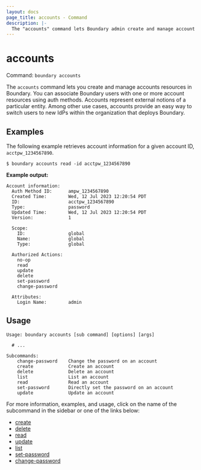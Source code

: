 ```yaml
---
layout: docs
page_title: accounts - Command
description: |-
  The "accounts" command lets Boundary admin create and manage account resources.
---
```


# accounts

Command: `boundary accounts`

The `accounts` command lets you create and manage accounts resources in Boundary.
You can associate Boundary users with one or more account resources using auth methods.
Accounts represent external notions of a particular entity.
Among other use cases, accounts provide an easy way to switch users to new IdPs within the organization that deploys Boundary.

## Examples

The following example retrieves account information for a given account ID, `acctpw_1234567890`.

```shell-session
$ boundary accounts read -id acctpw_1234567890
```

**Example output:**

<CodeBlockConfig hideClipboard>

```plaintext
Account information:
  Auth Method ID:      ampw_1234567890
  Created Time:        Wed, 12 Jul 2023 12:20:54 PDT
  ID:                  acctpw_1234567890
  Type:                password
  Updated Time:        Wed, 12 Jul 2023 12:20:54 PDT
  Version:             1

  Scope:
    ID:                global
    Name:              global
    Type:              global

  Authorized Actions:
    no-op
    read
    update
    delete
    set-password
    change-password

  Attributes:
    Login Name:        admin
```

</CodeBlockConfig>

## Usage

<CodeBlockConfig hideClipboard>

```shell-session
Usage: boundary accounts [sub command] [options] [args]

  # ...

Subcommands:
    change-password    Change the password on an account
    create             Create an account
    delete             Delete an account
    list               List an account
    read               Read an account
    set-password       Directly set the password on an account
    update             Update an account
```

</CodeBlockConfig>

For more information, examples, and usage, click on the name
of the subcommand in the sidebar or one of the links below:

- [create](/boundary/docs/api-clients/commands/accounts/create)
- [delete](/boundary/docs/api-clients/commands/accounts/delete)
- [read](/boundary/docs/api-clients/commands/accounts/read)
- [update](/boundary/docs/api-clients/commands/accounts/update)
- [list](/boundary/docs/api-clients/commands/accounts/list)
- [set-password](/boundary/docs/api-clients/commands/accounts/set-password)
- [change-password](/boundary/docs/api-clients/commands/accounts/change-password)
